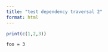 ```yaml
---
title: "test dependency traversal 2"
format: html
---
```


```r
print(c(1,2,3))
```

```ojs
foo = 3
```

